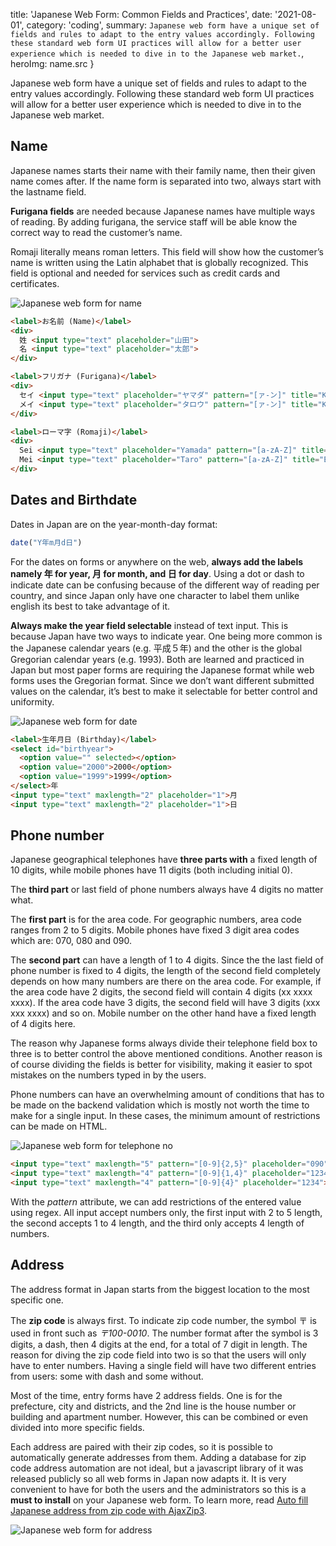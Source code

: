 

  title: 'Japanese Web Form: Common Fields and Practices',
  date: '2021-08-01',
  category: 'coding',
  summary: `Japanese web form have a unique set of fields and rules to adapt to the entry values accordingly. Following these standard web form UI practices will allow for a better user experience which is needed to dive in to the Japanese web market.`,
  heroImg: name.src
}


Japanese web form have a unique set of fields and rules to adapt to the entry values accordingly. Following these standard web form UI practices will allow for a better user experience which is needed to dive in to the Japanese web market.

## Name
Japanese names starts their name with their family name, then their given name comes after. If the name form is separated into two, always start with the lastname field.

**Furigana fields** are needed because Japanese names have multiple ways of reading. By adding furigana, the service staff will be able know the correct way to read the customer’s name.

Romaji literally means roman letters. This field will show how the customer’s name is written using the Latin alphabet that is globally recognized. This field is optional and needed for services such as credit cards and certificates.

<img src={name} alt="Japanese web form for name" type="imgBlock" />

```html
<label>お名前 (Name)</label>
<div>
  姓 <input type="text" placeholder="山田">
  名 <input type="text" placeholder="太郎">
</div>

<label>フリガナ (Furigana)</label>
<div>
  セイ <input type="text" placeholder="ヤマダ" pattern="[ァ-ン]" title="Katana only">
  メイ <input type="text" placeholder="タロウ" pattern="[ァ-ン]" title="Katana only">
</div>

<label>ローマ字 (Romaji)</label>
<div>
  Sei <input type="text" placeholder="Yamada" pattern="[a-zA-Z]" title="English Letters only">
  Mei <input type="text" placeholder="Taro" pattern="[a-zA-Z]" title="English Letters only">
</div>
```

## Dates and Birthdate

Dates in Japan are on the year-month-day format:

```js
date("Y年m月d日")
```

For the dates on forms or anywhere on the web, **always add the labels namely 年 for year, 月 for month, and 日 for day**. Using a dot or dash to indicate date can be confusing because of the different way of reading per country, and since Japan only have one character to label them unlike english its best to take advantage of it.

**Always make the year field selectable** instead of text input. This is because Japan have two ways to indicate year. One being more common is the Japanese calendar years (e.g. 平成５年) and the other is the global Gregorian calendar years (e.g. 1993). Both are learned and practiced in Japan but most paper forms are requiring the Japanese format while web forms uses the Gregorian format. Since we don’t want different submitted values on the calendar, it’s best to make it selectable for better control and uniformity.

<img src={date} alt="Japanese web form for date" type="imgBlock" />

```html
<label>生年月日 (Birthday)</label>
<select id="birthyear">
  <option value="" selected></option>
  <option value="2000">2000</option>
  <option value="1999">1999</option>
</select>年
<input type="text" maxlength="2" placeholder="1">月
<input type="text" maxlength="2" placeholder="1">日
```

## Phone number
Japanese geographical telephones have **three parts with** a fixed length of 10 digits, while mobile phones have 11 digits (both including initial 0).

The **third part** or last field of phone numbers always have 4 digits no matter what.

The **first part** is for the area code. For geographic numbers, area code ranges from 2 to 5 digits. Mobile phones have fixed 3 digit area codes which are: 070, 080 and 090.

The **second part** can have a length of 1 to 4 digits. Since the the last field of phone number is fixed to 4 digits, the length of the second field completely depends on how many numbers are there on the area code. For example, if the area code have 2 digits, the second field will contain 4 digits (xx xxxx xxxx). If the area code have 3 digits, the second field will have 3 digits (xxx xxx xxxx) and so on. Mobile number on the other hand have a fixed length of 4 digits here.

The reason why Japanese forms always divide their telephone field box to three is to better control the above mentioned conditions. Another reason is of course dividing the fields is better for visibility, making it easier to spot mistakes on the numbers typed in by the users.

Phone numbers can have an overwhelming amount of conditions that has to be made on the backend validation which is mostly not worth the time to make for a single input. In these cases, the minimum amount of restrictions can be made on HTML.

<img src={tel} alt="Japanese web form for telephone no" type="imgBlock" />

```html
<input type="text" maxlength="5" pattern="[0-9]{2,5}" placeholder="090">－
<input type="text" maxlength="4" pattern="[0-9]{1,4}" placeholder="1234">－
<input type="text" maxlength="4" pattern="[0-9]{4}" placeholder="1234">
```

With the *pattern* attribute, we can add restrictions of the entered value using regex. All input accept numbers only, the first input with 2 to 5 length, the second accepts 1 to 4 length, and the third only accepts 4 length of numbers.

## Address

The address format in Japan starts from the biggest location to the most specific one.

The **zip code** is always first. To indicate zip code number, the symbol 〒 is used in front such as *〒100-0010*. The number format after the symbol is 3 digits, a dash, then 4 digits at the end, for a total of 7 digit in length. The reason for diving the zip code field into two is so that the users will only have to enter numbers. Having a single field will have two different entries from users: some with dash and some without.

Most of the time, entry forms have 2 address fields. One is for the prefecture, city and districts, and the 2nd line is the house number or building and apartment number. However, this can be combined or even divided into more specific fields.

Each address are paired with their zip codes, so it is possible to automatically generate addresses from them. Adding a database for zip code address automation are not ideal, but a javascript library of it was released publicly so all web forms in Japan now adapts it. It is very convenient to have for both the users and the administrators so this is a **must to install** on your Japanese web form. To learn more, read [Auto fill Japanese address from zip code with AjaxZip3](auto-fill-japan-address-from-zipcode).

<img src={add} alt="Japanese web form for address" type="imgBlock" />